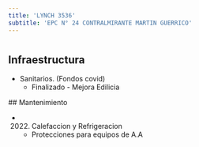 ```yaml
---
title: 'LYNCH 3536'
subtitle: 'EPC N° 24 CONTRALMIRANTE MARTIN GUERRICO'
---
```


#
## Infraestructura

* Sanitarios. (Fondos covid) 
    + Finalizado - Mejora Edilicia 


 ## Mantenimiento

*  (2022) Calefaccion y Refrigeracion 
    + Protecciones para equipos de A.A







